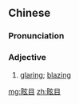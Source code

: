 ==Chinese==
{{zh-forms}}

===Pronunciation===
{{zh-pron
|m=xuànmù
|cat=a
}}

===Adjective===
{{zh-adj}}

# [[glaring]]; [[blazing]]

[[mg:眩目]]
[[zh:眩目]]